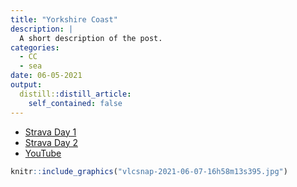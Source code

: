 ```yaml
---
title: "Yorkshire Coast"
description: |
  A short description of the post.
categories:
  - CC
  - sea
date: 06-05-2021
output:
  distill::distill_article:
    self_contained: false
---
```


- [Strava Day 1](https://www.strava.com/activities/5418588065)
- [Strava Day 2](https://www.strava.com/activities/5428742998)
- [YouTube](https://www.youtube.com/watch?v=SksZKuU_32I)


```r
knitr::include_graphics("vlcsnap-2021-06-07-16h58m13s395.jpg")
```

